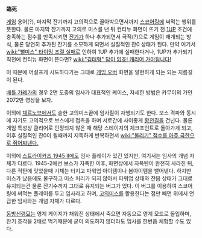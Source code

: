 '''臨死'''

[[게임]] 용어(?), 마지막 잔기까지 고의적으로 꼴아박으면서까지 [[스코어링]]에 써먹는 행위를 뜻한다. 물론 마지막 잔기까지 고의로 미스를 낸 뒤 컨티뉴 화면이 뜨기 전 [[1UP]] 조건에 충족하는 점수를 만족시키면 [[잔기]]가 하나 추가되면서 극적(?)으로 게임이 재개되는 방식, 물론 당연히 추가된 잔기를 소모하게 되면서 실질적인 잔0 상태가 된다. 만약 여기서 [[wiki:"뻘미스" 타이밍 조절 실패]]로 인하여 1UP 추가에 실패한다거나, 1UP가 추가되기 직전에 컨티뉴 화면이 뜬다면? [[wiki:"김태형" 답이 없죠! 캐리어 가야됩니다!]]

이 때문에 어설프게 시도하다가는 그대로 [[게임 오버]] 화면을 알현하게 되는 되는 지름길이 된다.

[[배틀 가레가]]의 경우 2면 도중의 임사가 대표적인 케이스, 자세한 방법은 카무이의 가인 2072만 영상을 보자.

이외에 [[체르노브]]에서도 숱한 고의미스끝에 임사질이 자행되기도 한다. 보스 격파와 동시에 자기도 고의적으로 보스에게 접촉을 하며 서로간에 사이좋게 [[황천]]길을 건넌다. 물론 게임 특성상 클리어로 인정되지 않은 채 해당 스테이지의 체크포인트로 돌아가게 되고, 이후 실질적인 잔0이 될때까지 지독하게 반복하면서 [[wiki:"불리기" 점수를 아주 극한으로 쥐어짜낸다.]]


이외에 [[스트라이커즈 1945 II]]에도 임사 플레이가 있긴 있지만, 여기서는 임사의 개념 자체가 다르다. 1945-2에선 보스가 자폭한 이후, 화면상에서 자폭탄이 완전히 사라진 뒤, 다른 적탄에 맞았을때 기체는 터지고 파워업 아이템이나 봄아이템을 뱉어낸다. 하지만 미스가 났음에도 불구하고 미스 처리가 되지 않아서 파워업 상태와 잔봄 상태가 그대로 유지되는건 물론 잔기수까지 그대로 유지되는 버그가 있다. 이 버그를 이용하여 스코어링에 써먹는 플레이를 두고 임사라고 하며, [[고의미스]]를 활용한다는 점만 빼면 위에서 언급한 임사와는 개념 자체가 다르다.

[[동방신령묘]]는 영계 게이지가 채워진 상태에서 죽으면 자동으로 영계 모드로 돌입하며, 잔기 조각을 2배로 먹기때문에 굳이 의도하지 않더라도 임사를 한번쯤 체험할 수도 있다.
